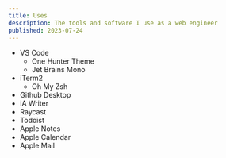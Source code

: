 ```yaml
---
title: Uses
description: The tools and software I use as a web engineer
published: 2023-07-24
---
```


- VS Code
  - One Hunter Theme
  - Jet Brains Mono
- iTerm2
  - Oh My Zsh
- Github Desktop
- iA Writer
- Raycast
- Todoist
- Apple Notes
- Apple Calendar
- Apple Mail
